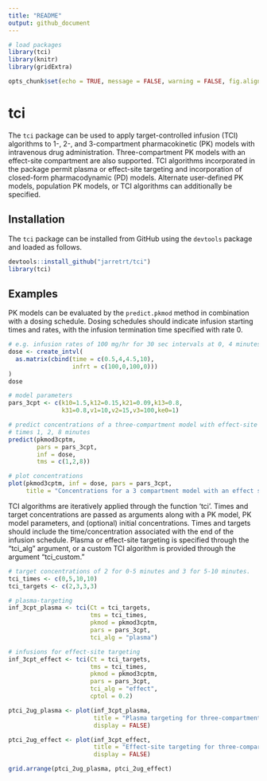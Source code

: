 ```yaml
---
title: "README"
output: github_document
---
```


```r
# load packages
library(tci)
library(knitr)
library(gridExtra)

opts_chunk$set(echo = TRUE, message = FALSE, warning = FALSE, fig.align="center")
```

# tci

The `tci` package can be used to apply target-controlled infusion (TCI) algorithms to 1-, 2-, and 3-compartment pharmacokinetic (PK) models with intravenous drug administration. Three-compartment PK models with an effect-site compartment are also supported. TCI algorithms incorporated in the package permit plasma or effect-site targeting and incorporation of closed-form pharmacodynamic (PD) models. Alternate user-defined PK models, population PK models, or TCI algorithms can additionally be specified. 

## Installation

The `tci` package can be installed from GitHub using the `devtools` package and loaded as follows. 

```r
devtools::install_github("jarretrt/tci")
library(tci)
```


## Examples

PK models can be evaluated by the `predict.pkmod` method in combination with a dosing schedule. Dosing schedules should indicate infusion starting times and rates, with the infusion termination time specified with rate 0. 


```r
# e.g. infusion rates of 100 mg/hr for 30 sec intervals at 0, 4 minutes.
dose <- create_intvl(
  as.matrix(cbind(time = c(0.5,4,4.5,10), 
                  infrt = c(100,0,100,0)))
)
dose

# model parameters 
pars_3cpt <- c(k10=1.5,k12=0.15,k21=0.09,k13=0.8,
               k31=0.8,v1=10,v2=15,v3=100,ke0=1)

# predict concentrations of a three-compartment model with effect-site at
# times 1, 2, 8 minutes
predict(pkmod3cptm, 
        pars = pars_3cpt,
        inf = dose, 
        tms = c(1,2,8))

# plot concentrations
plot(pkmod3cptm, inf = dose, pars = pars_3cpt,
     title = "Concentrations for a 3 compartment model with an effect site")
```


TCI algorithms are iteratively applied through the function 'tci'. Times and target concentrations are passed as arguments along with a PK model, PK model parameters, and (optional) initial concentrations. Times and targets should include the time/concentration associated with the end of the infusion schedule. Plasma or effect-site targeting is specified through the "tci_alg" argument, or a custom TCI algorithm is provided through the argument "tci_custom." 

```r
# target concentrations of 2 for 0-5 minutes and 3 for 5-10 minutes.
tci_times <- c(0,5,10,10)
tci_targets <- c(2,3,3,3)

# plasma-targeting
inf_3cpt_plasma <- tci(Ct = tci_targets, 
                       tms = tci_times, 
                       pkmod = pkmod3cptm, 
                       pars = pars_3cpt, 
                       tci_alg = "plasma")

# infusions for effect-site targeting
inf_3cpt_effect <- tci(Ct = tci_targets, 
                       tms = tci_times, 
                       pkmod = pkmod3cptm, 
                       pars = pars_3cpt, 
                       tci_alg = "effect", 
                       cptol = 0.2)

ptci_2ug_plasma <- plot(inf_3cpt_plasma, 
                        title = "Plasma targeting for three-compartment model",
                        display = FALSE)

ptci_2ug_effect <- plot(inf_3cpt_effect, 
                        title = "Effect-site targeting for three-compartment model",
                        display = FALSE)

grid.arrange(ptci_2ug_plasma, ptci_2ug_effect)
```






